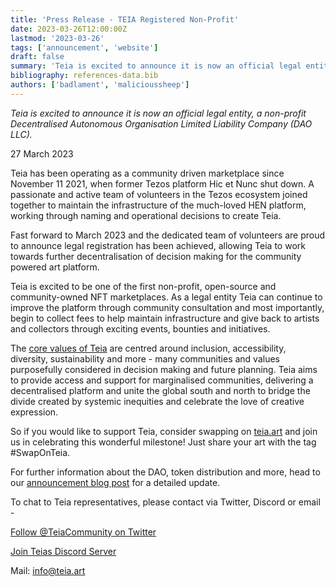 ```yaml
---
title: 'Press Release - TEIA Registered Non-Profit'
date: 2023-03-26T12:00:00Z
lastmod: '2023-03-26'
tags: ['announcement', 'website']
draft: false
summary: 'Teia is excited to announce it is now an official legal entity, a non-profit DAO LLC'
bibliography: references-data.bib
authors: ['badlament', 'malicioussheep']
---
```

_Teia is excited to announce it is now an official legal entity, a non-profit Decentralised Autonomous Organisation Limited Liability Company (DAO LLC)._

27 March 2023

Teia has been operating as a community driven marketplace since November 11 2021, when former Tezos platform Hic et Nunc shut down. A passionate and active team of volunteers in the Tezos ecosystem joined together to maintain the infrastructure of the much-loved HEN platform, working through naming and operational decisions to create Teia. 

Fast forward to March 2023 and the dedicated team of volunteers are proud to announce legal registration has been achieved, allowing Teia to work towards further decentralisation of decision making for the community powered art platform.

Teia is excited to be one of the first non-profit, open-source and community-owned NFT marketplaces. As a legal entity Teia can continue to improve the platform through community consultation and most importantly, begin to collect fees to help maintain infrastructure and give back to artists and collectors through exciting events, bounties and initiatives. 

The [core values of Teia](https://github.com/teia-community/teia-docs/wiki/Core-Values-Code-of-Conduct-Terms-and-Conditions#core-values) are centred around inclusion, accessibility, diversity, sustainability and more - many communities and values purposefully considered in decision making and future planning. Teia aims to provide access and support for marginalised communities, delivering a decentralised platform and unite the global south and north to bridge the divide created by systemic inequities and celebrate the love of creative expression.

So if you would like to support Teia, consider swapping on [teia.art](https://teia.art/) and join us in celebrating this wonderful milestone! Just share your art with the tag #SwapOnTeia.

For further information about the DAO, token distribution and more, head to our [announcement blog post](https://blog.teia.art/blog/registration-announcement) for a detailed update.  

To chat to Teia representatives, please contact via Twitter, Discord or email -

[Follow @TeiaCommunity on Twitter](https://twitter.com/TeiaCommunity)

[Join Teias Discord Server](https://discord.gg/a9FgFcTJe4)

Mail: info@teia.art
